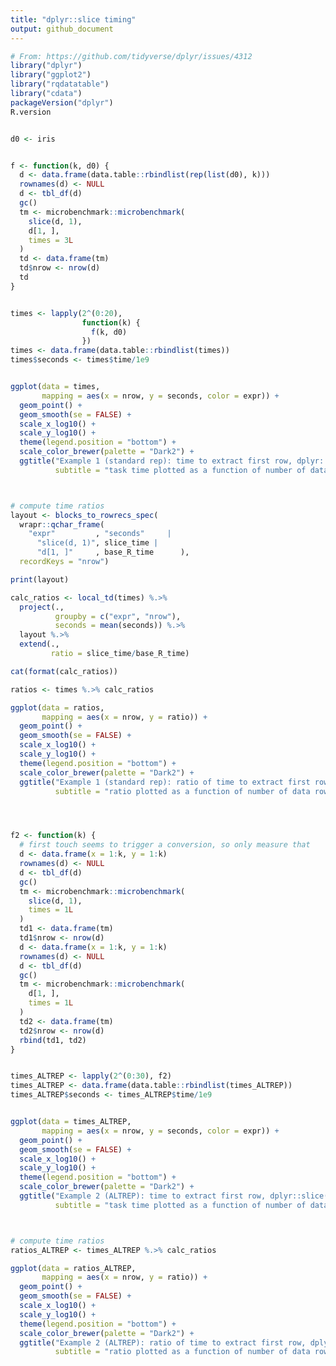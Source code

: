```yaml
---
title: "dplyr::slice timing"
output: github_document
---
```


```r
# From: https://github.com/tidyverse/dplyr/issues/4312
library("dplyr")
library("ggplot2")
library("rqdatatable")
library("cdata")
packageVersion("dplyr")
R.version


d0 <- iris


f <- function(k, d0) {
  d <- data.frame(data.table::rbindlist(rep(list(d0), k)))
  rownames(d) <- NULL
  d <- tbl_df(d)
  gc()
  tm <- microbenchmark::microbenchmark(
    slice(d, 1),
    d[1, ],
    times = 3L
  )
  td <- data.frame(tm)
  td$nrow <- nrow(d)
  td
}


times <- lapply(2^(0:20), 
                function(k) {
                  f(k, d0)
                })
times <- data.frame(data.table::rbindlist(times))
times$seconds <- times$time/1e9


ggplot(data = times, 
       mapping = aes(x = nrow, y = seconds, color = expr)) + 
  geom_point() + 
  geom_smooth(se = FALSE) + 
  scale_x_log10() + 
  scale_y_log10() + 
  theme(legend.position = "bottom") +
  scale_color_brewer(palette = "Dark2") +
  ggtitle("Example 1 (standard rep): time to extract first row, dplyr::slice() versus base R [, ]",
          subtitle = "task time plotted as a function of number of data rows")



# compute time ratios
layout <- blocks_to_rowrecs_spec(
  wrapr::qchar_frame(
    "expr"         , "seconds"     |
      "slice(d, 1)", slice_time |
      "d[1, ]"     , base_R_time      ),
  recordKeys = "nrow")

print(layout)

calc_ratios <- local_td(times) %.>%
  project(., 
          groupby = c("expr", "nrow"),
          seconds = mean(seconds)) %.>%
  layout %.>%
  extend(.,
         ratio = slice_time/base_R_time)

cat(format(calc_ratios))

ratios <- times %.>% calc_ratios

ggplot(data = ratios, 
       mapping = aes(x = nrow, y = ratio)) +
  geom_point() + 
  geom_smooth(se = FALSE) + 
  scale_x_log10() + 
  scale_y_log10() + 
  theme(legend.position = "bottom") +
  scale_color_brewer(palette = "Dark2") +
  ggtitle("Example 1 (standard rep): ratio of time to extract first row, dplyr::slice() over base R [, ]",
          subtitle = "ratio plotted as a function of number of data rows")




f2 <- function(k) {
  # first touch seems to trigger a conversion, so only measure that
  d <- data.frame(x = 1:k, y = 1:k)
  rownames(d) <- NULL
  d <- tbl_df(d)
  gc()
  tm <- microbenchmark::microbenchmark(
    slice(d, 1),
    times = 1L
  )
  td1 <- data.frame(tm)
  td1$nrow <- nrow(d)
  d <- data.frame(x = 1:k, y = 1:k)
  rownames(d) <- NULL
  d <- tbl_df(d)
  gc()
  tm <- microbenchmark::microbenchmark(
    d[1, ],
    times = 1L
  )
  td2 <- data.frame(tm)
  td2$nrow <- nrow(d)
  rbind(td1, td2)
}


times_ALTREP <- lapply(2^(0:30), f2)
times_ALTREP <- data.frame(data.table::rbindlist(times_ALTREP))
times_ALTREP$seconds <- times_ALTREP$time/1e9


ggplot(data = times_ALTREP, 
       mapping = aes(x = nrow, y = seconds, color = expr)) + 
  geom_point() + 
  geom_smooth(se = FALSE) + 
  scale_x_log10() + 
  scale_y_log10() + 
  theme(legend.position = "bottom") +
  scale_color_brewer(palette = "Dark2") +
  ggtitle("Example 2 (ALTREP): time to extract first row, dplyr::slice() versus base R [, ]",
          subtitle = "task time plotted as a function of number of data rows")



# compute time ratios
ratios_ALTREP <- times_ALTREP %.>% calc_ratios

ggplot(data = ratios_ALTREP, 
       mapping = aes(x = nrow, y = ratio)) +
  geom_point() + 
  geom_smooth(se = FALSE) + 
  scale_x_log10() + 
  scale_y_log10() + 
  theme(legend.position = "bottom") +
  scale_color_brewer(palette = "Dark2") +
  ggtitle("Example 2 (ALTREP): ratio of time to extract first row, dplyr::slice() over base R [, ]",
          subtitle = "ratio plotted as a function of number of data rows")
```

